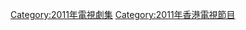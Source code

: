 {{cat year nav
| year = 2011
| cat = 香港電視劇集
| sortkey = 香港電視劇集
| article = 香港電視劇
| in = 
}}

[[Category:2011年電視劇集|Category:2011年電視劇集]]
[[Category:2011年香港電視節目|Category:2011年香港電視節目]]
